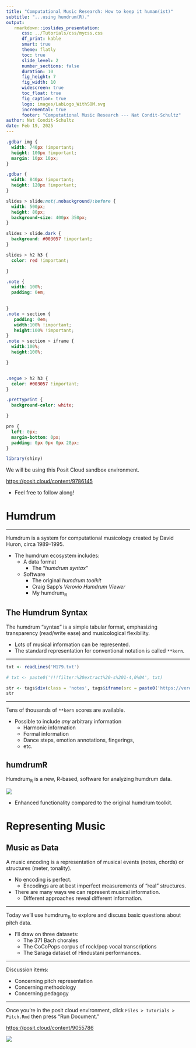 ```yaml
---
title: "Computational Music Research: How to keep it human(ist)"
subtitle: "...using humdrum(R)."
output: 
   rmarkdown::ioslides_presentation:
      css: ../Tutorials/css/mycss.css
      df_print: kable
      smart: true
      theme: flatly
      toc: true
      slide_level: 2
      number_sections: false
      duration: 10
      fig_height: 7
      fig_width: 10
      widescreen: true
      toc_float: true
      fig_caption: true
      logo: images/LabLogo_WithSOM.svg
      incremental: true
      footer: "Computational Music Research --- Nat Condit-Schultz"
author: Nat Condit-Schultz
date: Feb 19, 2025
---
```



```css
.gdbar img {
  width: 740px !important;
  height: 100px !important;
  margin: 10px 10px;
}

.gdbar {
  width: 840px !important;
  height: 120px !important;
}

slides > slide:not(.nobackground):before {
  width: 500px;
  height: 80px;
  background-size: 400px 350px;
}

slides > slide.dark {
  background: #003057 !important;
}

slides > h2 h3 {
  color: red !important; 

}

.note {
  width: 100%;
  padding: 0em;
  

}
.note > section {
   padding: 0em;
   width:100% !important;
   height:100% !important;
}
.note > section > iframe {
  width:100%;
  height:100%;

}


.segue > h2 h3 {
  color: #003057 !important;
}

.prettyprint {
  background-color: white;

}

pre {
  left: 0px;
  margin-bottom: 0px;
  padding: 0px 0px 0px 28px;
}


```

```r
library(shiny)
```


We will be using this Posit Cloud sandbox environment.

<https://posit.cloud/content/9786145>


+ Feel free to follow along!


# Humdrum


----


Humdrum is a system for computational musicology created by David Huron, circa 1989--1995.

+ The humdrum ecosystem includes:
  + A data format
    + The "*humdrum syntax*"
  + Software
    + The original *humdrum toolkit* 
    + Craig Sapp's *Verovio Humdrum Viewer*
    + My humdrum$_{\mathbb{R}}$



## The Humdrum Syntax


The humdrum "syntax" is a simple tabular format, emphasizing transparency (read/write ease) and musicological flexibility.

+ Lots of musical information can be represented.
+ The standard representation for conventional notation is called `**kern`.

---


```r
txt <- readLines('M179.txt')

# txt <- paste0('!!!filter:%20extract%20-s%201-4,0%0A', txt)

str <- tags$div(class = 'notes', tags$iframe(src = paste0('https://verovio.humdrum.org/?k=E&t=', txt), width = '1600px', height = '2000px', title="Verovio Humdrum Viewer"))
str
```

---

Tens of thousands of `**kern` scores are available.

+ Possible to include *any* arbitrary information
  + Harmonic information
  + Formal information
  + Dance steps, emotion annotations, fingerings, 
  + etc.


## humdrumR

Humdrum$_{\mathbb{R}}$ is a new, R-based, software for analyzing humdrum data.

![](images/humdrumR_light.svg)

+ Enhanced functionality compared to the original humdrum toolkit.



# Representing Music

## Music as Data

A music encoding is a representation of musical events (notes, chords) or structures (meter, tonality).

+ No encoding is perfect.
  + Encodings are at best imperfect measurements of "real" structures.
+ There are many ways we can represent musical information.
  + Different approaches reveal different information.

----

Today we'll use humdrum$_{\mathbb{R}}$ to explore and discuss basic questions about pitch data.

+ I'll draw on three datasets:
  + The 371 Bach chorales
  + The CoCoPops corpus of rock/pop vocal transcriptions
  + The Saraga dataset of Hindustani performances.
  
----


Discussion items:

+ Concerning pitch representation
+ Concerning methodology
+ Concerning pedagogy

---

Once you're in the posit cloud environment, click `Files > Tutorials > Pitch.Rmd` then press "Run Document."


<https://posit.cloud/content/9055786>

![](images/PositLink_SMT_MIG_2024.png)
